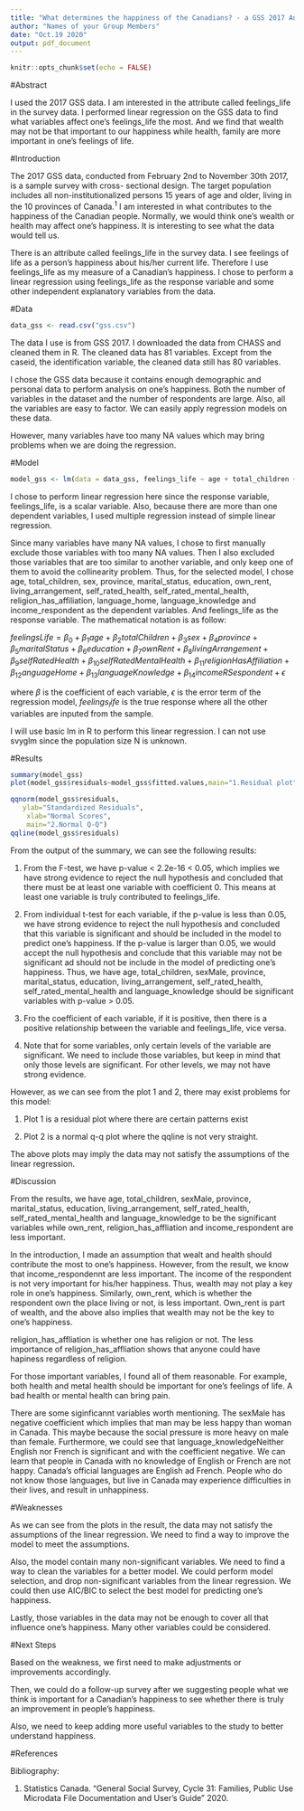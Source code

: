 ```yaml
---
title: "What determines the happiness of the Canadians? - a GSS 2017 Analysis"
author: "Names of your Group Members"
date: "Oct.19 2020"
output: pdf_document
---
```


```r
knitr::opts_chunk$set(echo = FALSE)
```

#Abstract

I used the 2017 GSS data. I am interested in the attribute called feelings_life in the survey data. I performed linear regression on the GSS data to find what variables affect one's feelings_life the most. And we find that wealth may not be that important to our happiness while health, family are more important in one's feelings of life.


#Introduction

The 2017 GSS data, conducted from February 2nd to November 30th 2017, is a sample survey with cross- sectional design. The target population includes all non-institutionalized persons 15 years of age and older, living in the 10 provinces of Canada.$^1$ I am interested in what contributes to the happiness of the Canadian people. Normally, we would think one's wealth or health may affect one's happiness. It is interesting to see what the data would tell us.

There is an attribute called feelings_life in the survey data. I see feelings of life as a person's happiness about his/her current life. Therefore I use feelings_life as my measure of a Canadian's happiness. I chose to perform a linear regression using feelings_life as the response variable and some other independent explanatory variables from the data.


#Data
```r
data_gss <- read.csv("gss.csv")
```
The data I use is from GSS 2017. I downloaded the data from CHASS and cleaned them in R. The cleaned data has 81 variables. Except from the caseid, the identification variable, the cleaned data still has 80 variables. 

I chose the GSS data because it contains enough demographic and personal data to perform analysis on one's happiness. Both the number of variables in the dataset and the number of respondents are large. Also, all the variables are easy to factor. We can easily apply regression models on these data. 

However, many variables have too many NA values which may bring problems when we are doing the regression.

#Model
```r
model_gss <- lm(data = data_gss, feelings_life ~ age + total_children + sex + province + marital_status + education + own_rent + living_arrangement + self_rated_health + self_rated_mental_health + religion_has_affiliation + language_home + language_knowledge+ income_respondent)
```

I chose to perform linear regression here since the response variable, feelings_life, is a scalar variable. Also, because there are more than one dependent variables, I used multiple regression instead of simple linear regression.

Since many variables have many NA values, I chose to first manually exclude those variables with too many NA values. Then I also excluded those variables that are too similar to another variable, and only keep one of them to avoid the collinearity problem. Thus, for the selected model, I chose age, total_children, sex, province, marital_status, education, own_rent, living_arrangement, self_rated_health, self_rated_mental_health, religion_has_affiliation, language_home, language_knowledge and income_respondent as the dependent variables. And feelings_life as the response variable. The mathematical notation is as follow:

$feelingsLife = \beta_0 + \beta_1 age + \beta_2totalChildren + \beta_3sex + \beta_4province + \beta_5maritalStatus + \beta_6education + \beta_7ownRent + \beta_8livingArrangement + \beta_9selfRatedHealth + \beta_{10}selfRatedMentalHealth + \beta_{11}religionHasAffiliation + \beta_{12}anguageHome + \beta_{13}languageKnowledge+ \beta_{14}incomeRSespondent+\epsilon$

where $\beta$ is the coefficient of each variable, $\epsilon$ is the error term of the regression model, $feelings_life$ is the true response where all the other variables are inputed from the sample.

I will use basic lm in R to perform this linear regression. I can not use svyglm since the population size N is unknown. 



#Results
```r
summary(model_gss)
plot(model_gss$residuals~model_gss$fitted.values,main="1.Residual plot")

qqnorm(model_gss$residuals, 
   ylab="Standardized Residuals", 
    xlab="Normal Scores", 
    main="2.Normal Q-Q") 
qqline(model_gss$residuals)
```

From the output of the summary, we can see the following results:

1. From the F-test, we have p-value < 2.2e-16 < 0.05, which implies we have strong evidence to reject the null hypothesis and concluded that there must be at least one variable with coefficient 0. This means at least one variable is truly contributed to feelings_life.

2. From individual t-test for each variable, if the p-value is less than 0.05, we have strong evidence to reject the null hypothesis and concluded that this variable is significant and should be included in the model to predict one's happiness. If the p-value is larger than 0.05, we would accept the null hypothesis and conclude that this variable may not be significant ad should not be include in the model of predicting one's happiness. Thus, we have age, total_children, sexMale, province, marital_status, education, living_arrangement, self_rated_health, self_rated_mental_health and language_knowledge should be significant variables with p-value > 0.05.

3. Fro the coefficient of each variable, if it is positive, then there is a positive relationship between the variable and feelings_life, vice versa.

4. Note that for some variables, only certain levels of the variable are significant. We need to include those variables, but keep in mind that only those levels are significant. For other levels, we may not have strong evidence.

However, as we can see from the plot 1 and 2, there may exist problems for this model:

1. Plot 1 is a residual plot where there are certain patterns exist

2. Plot 2 is a normal q-q plot where the qqline is not very straight.

The above plots may imply the data may not satisfy the assumptions of the linear regression.

#Discussion

From the results, we have age, total_children, sexMale, province, marital_status, education, living_arrangement, self_rated_health, self_rated_mental_health and language_knowledge to be the significant variables while own_rent, religion_has_affliation and income_respondent are less important.

In the introduction, I made an assumption that wealt and health should contribute the most to one's happiness. However, from the result, we know that income_respondennt are less important. The income of the respondent is not very important for his/her happiness. Thus, wealth may not play a key role in one's happiness. Similarly, own_rent, which is whether the respondent own the place living or not, is less important. Own_rent is part of wealth, and the above also implies that wealth may not be the key to one's happiness.

religion_has_affliation is whether one has religion or not. The less importance of religion_has_affliation shows that anyone could have hapiness regardless of religion.

For those important variables, I found all of them reasonable. For example, both health and metal health should be important for one's feelings of life. A bad health or mental health can bring pain. 

There are some siginficannt variables worth mentioning. The sexMale has negative coefficient which implies that man may be less happy than woman in Canada. This maybe because the social pressure is more heavy on male than female. Furthermore, we could see that language_knowledgeNeither English nor French is significant and with the coefficient negative. We can learn that people in Canada with no knowledge of English or French are not happy. Canada's official languages are English ad French. People who do not know those languages, but live in Canada may experience difficulties in their lives, and result in unhappiness.

#Weaknesses

As we can see from the plots in the result, the data may not satisfy the assumptions of the linear regression. We need to find a way to improve the model to meet the assumptions.

Also, the model contain many non-significant variables. We need to find a way to clean the variables for a better model. We could perform model selection, and drop non-significant variables from the linear regression. We could then use AIC/BIC to select the best model for predicting one's happiness.

Lastly, those variables in the data may not be enough to cover all that influence one's happiness. Many other variables could be considered.

#Next Steps

Based on the weakness, we first need to make adjustments or improvements accordingly.

Then, we could do a follow-up survey after we suggesting people what we think is important for a Canadian's happiness to see whether there is truly an improvement in people's happiness.

Also, we need to keep adding more useful variables to the study to better understand happiness.


#References

Bibliography:

1. Statistics Canada. "General Social Survey, Cycle 31: Families, Public Use Microdata File Documentation and User’s Guide" 2020.


